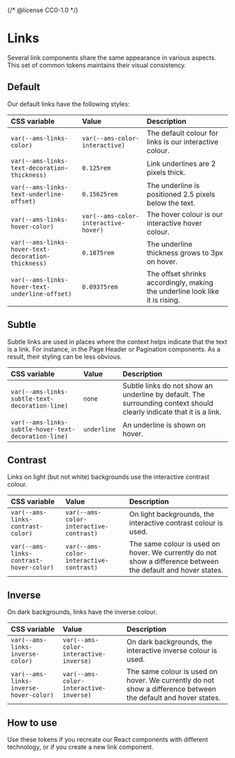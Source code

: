 {/* @license CC0-1.0 */}


<Meta title="Brand/Design Tokens/Links" />

# Links

Several link components share the same appearance in various aspects.
This set of common tokens maintains their visual consistency.

## Default

Our default links have the following styles:

| CSS variable                                       | Value                                | Description                                                                  |
| :------------------------------------------------- | :----------------------------------- | :--------------------------------------------------------------------------- |
| `var(--ams-links-color)`                           | `var(--ams-color-interactive)`       | The default colour for links is our interactive colour.                      |
| `var(--ams-links-text-decoration-thickness)`       | `0.125rem`                           | Link underlines are 2 pixels thick.                                          |
| `var(--ams-links-text-underline-offset)`           | `0.15625rem`                         | The underline is positioned 2.5 pixels below the text.                       |
| `var(--ams-links-hover-color)`                     | `var(--ams-color-interactive-hover)` | The hover colour is our interactive hover colour.                            |
| `var(--ams-links-hover-text-decoration-thickness)` | `0.1875rem`                          | The underline thickness grows to 3px on hover.                               |
| `var(--ams-links-hover-text-underline-offset)`     | `0.09375rem`                         | The offset shrinks accordingly, making the underline look like it is rising. |

## Subtle

Subtle links are used in places where the context helps indicate that the text is a link.
For instance, in the Page Header or Pagination components.
As a result, their styling can be less obvious.

| CSS variable                                         | Value       | Description                                                                                                          |
| :--------------------------------------------------- | :---------- | :------------------------------------------------------------------------------------------------------------------- |
| `var(--ams-links-subtle-text-decoration-line)`       | `none`      | Subtle links do not show an underline by default. The surrounding context should clearly indicate that it is a link. |
| `var(--ams-links-subtle-hover-text-decoration-line)` | `underline` | An underline is shown on hover.                                                                                      |

## Contrast

Links on light (but not white) backgrounds use the interactive contrast colour.

| CSS variable                            | Value                                   | Description                                                                                                   |
| :-------------------------------------- | :-------------------------------------- | :------------------------------------------------------------------------------------------------------------ |
| `var(--ams-links-contrast-color)`       | `var(--ams-color-interactive-contrast)` | On light backgrounds, the interactive contrast colour is used.                                                |
| `var(--ams-links-contrast-hover-color)` | `var(--ams-color-interactive-contrast)` | The same colour is used on hover. We currently do not show a difference between the default and hover states. |

## Inverse

On dark backgrounds, links have the inverse colour.

| CSS variable                           | Value                                  | Description                                                                                                   |
| :------------------------------------- | :------------------------------------- | :------------------------------------------------------------------------------------------------------------ |
| `var(--ams-links-inverse-color)`       | `var(--ams-color-interactive-inverse)` | On dark backgrounds, the interactive inverse colour is used.                                                  |
| `var(--ams-links-inverse-hover-color)` | `var(--ams-color-interactive-inverse)` | The same colour is used on hover. We currently do not show a difference between the default and hover states. |

## How to use

Use these tokens if you recreate our React components with different technology, or if you create a new link component.
